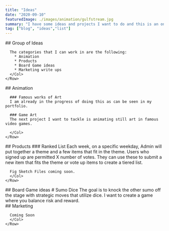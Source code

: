 ```yaml
---
title: "Ideas"
date: "2020-09-10"
featuredImage: ./images/animation/gulfstream.jpg
summary: "I have some ideas and projects I want to do and this is an ongoing list of them."
tag: ["blog", "ideas","list"]
---
```


<Container fluid>
  <div className="pad">
    <Row>
      <Col>
      ## Group of Ideas

      The categories that I can work in are the following:
        * Animation
        * Products
        * Board Game ideas
        * Marketing write ups
      </Col>
    </Row>
  </div>
</Container>

<Container fluid className="light-grey">
  <div className="pad">
    <Row>
      <Col>
      ## Animation

      ### Famous works of Art
      I am already in the progress of doing this as can be seen in my portfolio.

      ### Game Art
      The next project I want to tackle is animating still art in famous video games.

      </Col>
    </Row>
  </div>
</Container>

<Container fluid>
  <div className="pad">
    <Row>
      <Col>
      ## Products
      ### Ranked List
      Each week, on a specific weekday, Admin will put together a theme and a few items that fit in the theme. Users who signed up are permitted X number of votes. They can use these to submit a new item that fits the theme or vote up items to create a tiered list.

      Fig Sketch Files coming soon.
      </Col>
    </Row>
  </div>
</Container>

<Container fluid className="light-grey">
  <div className="pad">
    <Row>
      <Col>
      ## Board Game ideas
      # Sumo Dice
      The goal is to knock the other sumo off the stage with strategic moves that utilize dice. I want to create a game where you balance risk and reward.
      </Col>
    </Row>
  </div>
</Container>

<Container fluid>
  <div className="pad">
    <Row>
      <Col>
      ## Marketing

      Coming Soon
      </Col>
    </Row>
  </div>
</Container>
